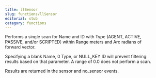 ```yaml
---
title: llSensor
slug: functions/llSensor
editorial: stub
category: functions
---
```


<LSLFunction name="llSensor"/>

Performs a single scan for Name and ID with Type (AGENT, ACTIVE, PASSIVE, and/or SCRIPTED) within Range meters and Arc radians of forward vector.

Specifying a blank Name, 0 Type, or NULL_KEY ID will prevent filtering results based on that parameter. A range of 0.0 does not perform a scan.

Results are returned in the sensor and no_sensor events.
